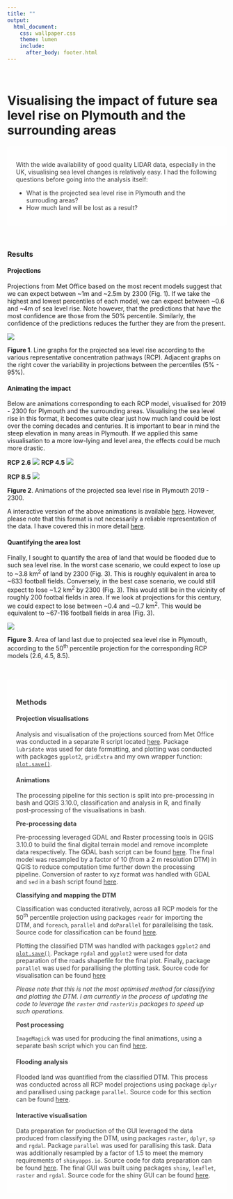 ```yaml
---
title: ""
output:
  html_document:
    css: wallpaper.css
    theme: lumen
    include:
      after_body: footer.html
---
```


<br/>

# Visualising the impact of future sea level rise on Plymouth and the surrounding areas

<style>
div.one { background-color:#FFFFFF; border-radius: 5px; padding: 20px; opacity: 0.85;}
</style>

<div class = "one">

With the wide availability of good quality LIDAR data, especially in the UK, visualising sea level changes is relatively easy. I had the following questions before going into the analysis itself:

* What is the projected sea level rise in Plymouth and the surrouding areas?
* How much land will be lost as a result? 

</div>

<br/>

<style>
div.results { background-color:#FFFFFF; border-radius: 5px; padding: 20px; opacity: 0.95;}
</style>

<div class = "results">

### Results

#### Projections

Projections from Met Office based on the most recent models suggest that we can expect between ~1m and ~2.5m by 2300 (Fig. 1). If we take the highest and lowest percentiles of each model, we can expect between ~0.6 and ~4m of sea level rise. Note however, that the predictions that have the most confidence are those from the 50% percentile. Similarly, the confidence of the predictions reduces the further they are from the present. 

![](img/slr/summaryplot.png)

**Figure 1**. Line graphs for the projected sea level rise according to the various representative concentration pathways (RCP). Adjacent graphs on the right cover the variability in projections between the percentiles (5% - 95%).

#### Animating the impact

Below are animations corresponding to each RCP model, visualised for 2019 - 2300 for Plymouth and the surrounding areas. Visualising the sea level rise in this format, it becomes quite clear just how much land could be lost over the coming decades and centuries. It is important to bear in mind the steep elevation in many areas in Plymouth. If we applied this same visualisation to a more low-lying and level area, the effects could be much more drastic. 

**RCP 2.6**
![](img/slr/rcp2.6.gif)
**RCP 4.5**
![](img/slr/rcp4.5.gif)

**RCP 8.5**
![](img/slr/rcp8.5.gif)

**Figure 2**. Animations of the projected sea level rise in Plymouth 2019 - 2300. 

A interactive version of the above animations is available [here](https://z-lab.shinyapps.io/slrvis/). However, please note that this format is not necessarily a reliable representation of the data. I have covered this in more detail [here](https://github.com/zibbini/minor_projects/tree/master/SLR_Plymouth/shiny). 

#### Quantifying the area lost

Finally, I sought to quantify the area of land that would be flooded due to such sea level rise. In the worst case scenario, we could expect to lose up to ~3.8 km<sup>2</sup> of land by 2300 (Fig. 3). This is roughly equivalent in area to ~633 football fields. Conversely, in the best case scenario, we could still expect to lose ~1.2 km<sup>2</sup> by 2300 (Fig. 3). This would still be in the vicinity of roughly 200 footbal fields in area. If we look at projections for this century, we could expect to lose between ~0.4 and ~0.7 km<sup>2</sup>. This would be equivalent to ~67-116 football fields in area (Fig. 3). 

![](img/slr/landlost.png)

**Figure 3**. Area of land last due to projected sea level rise in Plymouth, according to the 50<sup>th</sup> percentile projection for the corresponding RCP models (2.6, 4.5, 8.5).


</div>

<br/>

<div class = "one">

### Methods

#### Projection visualisations

Analysis and visualisation of the projections sourced from Met Office was conducted in a separate R script located [here](https://github.com/zibbini/minor_projects/blob/master/SLR_Plymouth/R/projections.R). Package `lubridate` was used for date formatting, and plotting was conducted with packages `ggplot2`, `gridExtra` and my own wrapper function: [`plot.save()`](https://github.com/zibbini/minor_projects/blob/master/SLR_Plymouth/R/plot.save.R). 

#### Animations

The processing pipeline for this section is split into pre-processing in bash and QGIS 3.10.0, classification and analysis in R, and finally post-processing of the visualisations in bash. 

**Pre-processing data**

Pre-processing leveraged GDAL and Raster processing tools in QGIS 3.10.0 to build the final digital terrain model and remove incomplete data respectively. The GDAL bash script can be found [here](https://github.com/zibbini/minor_projects/blob/master/SLR_Plymouth/bash/merge.sh). The final model was resampled by a factor of 10 (from a 2 m resolution DTM) in QGIS to reduce computation time further down the processing pipeline. Conversion of raster to xyz format was handled with GDAL and `sed`  in a bash script found [here](https://github.com/zibbini/minor_projects/blob/master/SLR_Plymouth/bash/convert.sh).

**Classifying and mapping the DTM**

Classification was conducted iteratively, across all RCP models for the 50<sup>th</sup> percentile projection using packages `readr` for importing the DTM, and `foreach`, `parallel` and `doParallel` for parallelising the task. Source code for classification can be found [here](https://github.com/zibbini/minor_projects/blob/master/SLR_Plymouth/R/classify_dtm.R).  

Plotting the classified DTM was handled with packages `ggplot2` and [`plot.save()`](https://github.com/zibbini/minor_projects/blob/master/SLR_Plymouth/R/plot.save.R). Package `rgdal` and `ggplot2` were used for data preparation of the roads shapefile for the final plot. Finally, package `parallel` was used for parallising the plotting task. Source code for visualisation can be found [here](https://github.com/zibbini/minor_projects/blob/master/SLR_Plymouth/R/plot_dtm.R)

*Please note that this is not the most optimised method for classifying and plotting the DTM. I am currently in the process of updating the code to leverage the `raster` and `rasterVis` packages to speed up such operations.*

**Post processing**

`ImageMagick` was used for producing the final animations, using a separate bash script which you can find [here](https://github.com/zibbini/minor_projects/blob/master/SLR_Plymouth/bash/animate.sh).

#### Flooding analysis

Flooded land was quantified from the classified DTM. This process was conducted across all RCP model projections using package `dplyr` and parallised using package `parallel`. Source code for this section can be found [here](https://github.com/zibbini/minor_projects/blob/master/SLR_Plymouth/R/plot_landlost.R).

#### Interactive visualisation

Data preparation for production of the GUI leveraged the data produced from classifying the DTM, using packages `raster`, `dplyr`, `sp` and `rgdal`. Package `parallel` was used for parallising this task. Data was additionally resampled by a factor of 1.5 to meet the memory requirements of `shinyapps.io`. Source code for data preparation can be found [here](https://github.com/zibbini/minor_projects/blob/master/SLR_Plymouth/R/filter_dtm_shiny.R). The final GUI was built using packages `shiny`, `leaflet`, `raster` and `rgdal`. Source code for the shiny GUI can be found [here](https://github.com/zibbini/minor_projects/blob/master/SLR_Plymouth/shiny/app.R).






